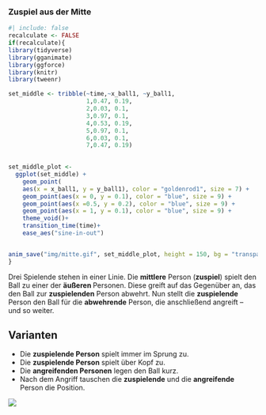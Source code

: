 ### Zuspiel aus der Mitte

```r
#| include: false
recalculate <- FALSE
if(recalculate){
library(tidyverse)
library(gganimate)
library(ggforce)
library(knitr)
library(tweenr)

set_middle <- tribble(~time,~x_ball1, ~y_ball1,
                      1,0.47, 0.19,
                      2,0.03, 0.1, 
                      3,0.97, 0.1, 
                      4,0.53, 0.19,
                      5,0.97, 0.1, 
                      6,0.03, 0.1, 
                      7,0.47, 0.19)
        

set_middle_plot <-
  ggplot(set_middle) +
    geom_point(
    aes(x = x_ball1, y = y_ball1), color = "goldenrod1", size = 7) +
    geom_point(aes(x = 0, y = 0.1), color = "blue", size = 9) +
    geom_point(aes(x =0.5, y = 0.2), color = "blue", size = 9) +
    geom_point(aes(x = 1, y = 0.1), color = "blue", size = 9) +
    theme_void()+
    transition_time(time)+
    ease_aes("sine-in-out")


anim_save("img/mitte.gif", set_middle_plot, height = 150, bg = "transparent")
}

```

Drei Spielende stehen in einer Linie. Die **mittlere** Person (**zuspiel**) spielt den Ball zu einer der **äußeren **Personen. Diese greift auf das Gegenüber an, das den Ball zur **zuspielenden** Person abwehrt. Nun stellt die **zuspielende** Person den Ball für die **abwehrende** Person, die anschließend angreift – und so weiter.  

:::{.callout-tip}  
## Varianten  
- Die **zuspielende Person** spielt immer im Sprung zu.  
- Die **zuspielende Person** spielt über Kopf zu.  
- Die **angreifenden Personen** legen den Ball kurz.  
- Nach dem Angriff tauschen die **zuspielende** und die **angreifende** Person die Position.  
:::

![](/img/mitte.gif)
